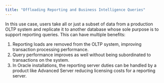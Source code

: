 ```yaml
---
title: "Offloading Reporting and Business Intelligence Queries"
---
```


<div id="offloading_reporting_and_bi_queries" class="registered_link"></div>


In this use case, users take all or just a subset of data from a production OLTP system and replicate it to another database whose sole purpose is to support reporting queries. This can have multiple benefits:

1.  Reporting loads are removed from the OLTP system, improving transaction processing performance.
2.  Query performance improves as well without being subordinated to transactions on the system.
3.  In Oracle installations, the reporting server duties can be handled by a product like Advanced Server reducing licensing costs for a reporting server.
